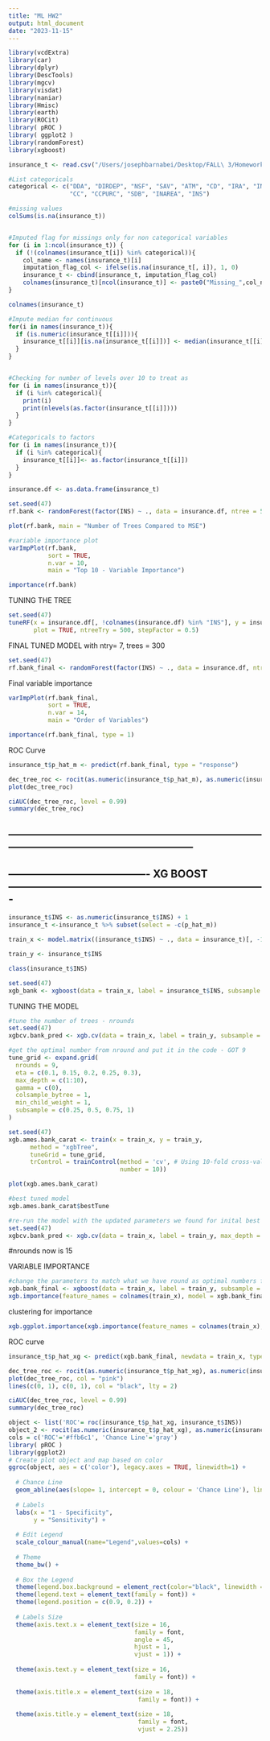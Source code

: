 ```yaml
---
title: "ML HW2"
output: html_document
date: "2023-11-15"
---
```


```r
library(vcdExtra)
library(car)
library(dplyr)
library(DescTools)
library(mgcv)
library(visdat)
library(naniar)
library(Hmisc)
library(earth)
library(ROCit)
library( pROC )
library( ggplot2 )
library(randomForest)
library(xgboost)
```

```r
insurance_t <- read.csv("/Users/josephbarnabei/Desktop/FALL\ 3/Homework2_ML/insurance_t.csv")
```

```r
#List categoricals
categorical <- c("DDA", "DIRDEP", "NSF", "SAV", "ATM", "CD", "IRA", "INV", "MM", "MMCRED",
                 "CC", "CCPURC", "SDB", "INAREA", "INS")

#missing values
colSums(is.na(insurance_t))


#Imputed flag for missings only for non categorical variables
for (i in 1:ncol(insurance_t)) {  
  if (!(colnames(insurance_t[i]) %in% categorical)){
    col_name <- names(insurance_t)[i]
    imputation_flag_col <- ifelse(is.na(insurance_t[, i]), 1, 0)
    insurance_t <- cbind(insurance_t, imputation_flag_col)
    colnames(insurance_t)[ncol(insurance_t)] <- paste0("Missing_",col_name)}
}

colnames(insurance_t)

#Impute median for continuous
for(i in names(insurance_t)){
  if (is.numeric(insurance_t[[i]])){
    insurance_t[[i]][is.na(insurance_t[[i]])] <- median(insurance_t[[i]], na.rm = TRUE)
  }
}


#Checking for number of levels over 10 to treat as
for (i in names(insurance_t)){
  if (i %in% categorical){
    print(i)
    print(nlevels(as.factor(insurance_t[[i]])))
  }
}

#Categoricals to factors 
for (i in names(insurance_t)){
  if (i %in% categorical){
    insurance_t[[i]]<- as.factor(insurance_t[[i]])
  }
}
```

```r
insurance.df <- as.data.frame(insurance_t)
```

```r
set.seed(47)
rf.bank <- randomForest(factor(INS) ~ ., data = insurance.df, ntree = 500, importance = TRUE)
```

```r
plot(rf.bank, main = "Number of Trees Compared to MSE")
```

```r
#variable importance plot
varImpPlot(rf.bank,
           sort = TRUE,
           n.var = 10,
           main = "Top 10 - Variable Importance")
```
```r
importance(rf.bank)
```

TUNING THE TREE
```r
set.seed(47)
tuneRF(x = insurance.df[, !colnames(insurance.df) %in% "INS"], y = insurance.df$INS, 
       plot = TRUE, ntreeTry = 500, stepFactor = 0.5)
```

FINAL TUNED MODEL with ntry= 7, trees = 300
```r
set.seed(47)
rf.bank_final <- randomForest(factor(INS) ~ ., data = insurance.df, ntree = 300, mtry = 7, importance = TRUE)
```
Final variable importance
```r
varImpPlot(rf.bank_final,
           sort = TRUE,
           n.var = 14,
           main = "Order of Variables")
```

```r
importance(rf.bank_final, type = 1)
```

ROC Curve
```r
insurance_t$p_hat_m <- predict(rf.bank_final, type = "response")

dec_tree_roc <- rocit(as.numeric(insurance_t$p_hat_m), as.numeric(insurance_t$INS))
plot(dec_tree_roc)

ciAUC(dec_tree_roc, level = 0.99)
summary(dec_tree_roc)

```

-----------------------------------------------------------------------------------------------------------------------------
-----------------------------------------------------------------------------------------------------------------------------
----------------------------------------   XG BOOST -------------------------------------------------------------------------
-----------------------------------------------------------------------------------------------------------------------------

```r
insurance_t$INS <- as.numeric(insurance_t$INS) + 1 
insurance_t <-insurance_t %>% subset(select = -c(p_hat_m))

train_x <- model.matrix((insurance_t$INS) ~ ., data = insurance_t)[, -1]

train_y <- insurance_t$INS

class(insurance_t$INS)
```

```r
set.seed(47)
xgb_bank <- xgboost(data = train_x, label = insurance_t$INS, subsample = 0.5, nrounds = 50, objective = "binary:logistic")
```

TUNING THE MODEL 
```r
#tune the number of trees - nrounds 
set.seed(47)
xgbcv.bank_pred <- xgb.cv(data = train_x, label = train_y, subsample = 0.5, nrounds = 50, nfold = 10, objective = "binary:logistic")
```

```r
#get the optimal number from nround and put it in the code - GOT 9
tune_grid <- expand.grid(
  nrounds = 9,
  eta = c(0.1, 0.15, 0.2, 0.25, 0.3),
  max_depth = c(1:10),
  gamma = c(0),
  colsample_bytree = 1,
  min_child_weight = 1,
  subsample = c(0.25, 0.5, 0.75, 1)
)
```


```r
set.seed(47)
xgb.ames.bank_carat <- train(x = train_x, y = train_y,
      method = "xgbTree",
      tuneGrid = tune_grid,
      trControl = trainControl(method = 'cv', # Using 10-fold cross-validation
                               number = 10))

plot(xgb.ames.bank_carat)
```

```r
#best tuned model
xgb.ames.bank_carat$bestTune
```

```r
#re-run the model with the updated parameters we found for inital best tune model,
set.seed(47)
xgbcv.bank_pred <- xgb.cv(data = train_x, label = train_y, max_depth = 5 ,subsample = 1, nrounds = 50, nfold = 10, eta = 0.3,objective = "binary:logistic")
```

#nrounds now is 15



VARIABLE IMPORTANCE 
```r
#change the parameters to match what we have round as optimal numbers from best-tune
xgb.bank_final <- xgboost(data = train_x, label = train_y, subsample = 1, nrounds = 15, eta = 0.3, max_depth = 5)
xgb.importance(feature_names = colnames(train_x), model = xgb.bank_final)
```
clustering for importance 
```r
xgb.ggplot.importance(xgb.importance(feature_names = colnames(train_x), model = xgb.bank_final))
```

ROC curve
```r
insurance_t$p_hat_xg <- predict(xgb.bank_final, newdata = train_x, type = "response")

dec_tree_roc <- rocit(as.numeric(insurance_t$p_hat_xg), as.numeric(insurance_t$INS))
plot(dec_tree_roc, col = "pink")
lines(c(0, 1), c(0, 1), col = "black", lty = 2)

ciAUC(dec_tree_roc, level = 0.99)
summary(dec_tree_roc)
```


```r
object <- list('ROC'= roc(insurance_t$p_hat_xg, insurance_t$INS))
object_2 <- rocit(as.numeric(insurance_t$p_hat_xg), as.numeric(insurance_t$INS))
cols = c('ROC'='#ffb6c1', 'Chance Line'='gray')
library( pROC )
library(ggplot2)
# Create plot object and map based on color
ggroc(object, aes = c('color'), legacy.axes = TRUE, linewidth=1) +
  
  # Chance Line
  geom_abline(aes(slope= 1, intercept = 0, colour = 'Chance Line'), linetype='dashed', linewidth=1) +
  
  # Labels
  labs(x = "1 - Specificity",
       y = "Sensitivity") +
  
  # Edit Legend
  scale_colour_manual(name="Legend",values=cols) +
  
  # Theme
  theme_bw() +
  
  # Box the Legend
  theme(legend.box.background = element_rect(color="black", linewidth = 1)) +
  theme(legend.text = element_text(family = font)) +
  theme(legend.position = c(0.9, 0.2)) +
  
  # Labels Size
  theme(axis.text.x = element_text(size = 16,  
                                   family = font,
                                   angle = 45,
                                   hjust = 1,
                                   vjust = 1)) +
  
  theme(axis.text.y = element_text(size = 16,  
                                   family = font)) +
  
  theme(axis.title.x = element_text(size = 18,
                                    family = font)) +
  
  theme(axis.title.y = element_text(size = 18, 
                                    family = font,
                                    vjust = 2.25))
```











